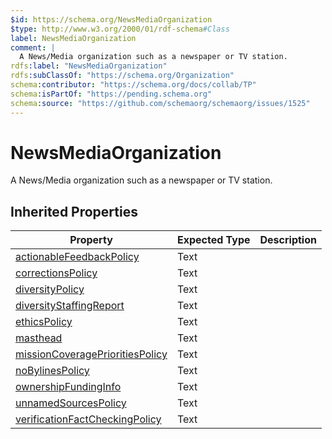```yaml
---
$id: https://schema.org/NewsMediaOrganization
$type: http://www.w3.org/2000/01/rdf-schema#Class
label: NewsMediaOrganization
comment: |
  A News/Media organization such as a newspaper or TV station.
rdfs:label: "NewsMediaOrganization"
rdfs:subClassOf: "https://schema.org/Organization"
schema:contributor: "https://schema.org/docs/collab/TP"
schema:isPartOf: "https://pending.schema.org"
schema:source: "https://github.com/schemaorg/schemaorg/issues/1525"
---
```


# NewsMediaOrganization

A News/Media organization such as a newspaper or TV station.

## Inherited Properties

| Property | Expected Type | Description |
| --- | --- | --- |
| [actionableFeedbackPolicy](https://schema.org/actionableFeedbackPolicy) | Text |  |
| [correctionsPolicy](https://schema.org/correctionsPolicy) | Text |  |
| [diversityPolicy](https://schema.org/diversityPolicy) | Text |  |
| [diversityStaffingReport](https://schema.org/diversityStaffingReport) | Text |  |
| [ethicsPolicy](https://schema.org/ethicsPolicy) | Text |  |
| [masthead](https://schema.org/masthead) | Text |  |
| [missionCoveragePrioritiesPolicy](https://schema.org/missionCoveragePrioritiesPolicy) | Text |  |
| [noBylinesPolicy](https://schema.org/noBylinesPolicy) | Text |  |
| [ownershipFundingInfo](https://schema.org/ownershipFundingInfo) | Text |  |
| [unnamedSourcesPolicy](https://schema.org/unnamedSourcesPolicy) | Text |  |
| [verificationFactCheckingPolicy](https://schema.org/verificationFactCheckingPolicy) | Text |  |
